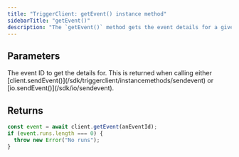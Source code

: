 ```yaml
---
title: "TriggerClient: getEvent() instance method"
sidebarTitle: "getEvent()"
description: "The `getEvent()` method gets the event details for a given eventId."
---
```


<Snippet file="v2-deprecation-warning.mdx" />

## Parameters

<ResponseField name="eventId" type="string" required>
  The event ID to get the details for. This is returned when calling either
  [client.sendEvent()](/sdk/triggerclient/instancemethods/sendevent) or
  [io.sendEvent()](/sdk/io/sendevent).
</ResponseField>

## Returns

<Snippet file="sent-event-object.mdx" />

<RequestExample>

```ts getEvent example
const event = await client.getEvent(anEventId);
if (event.runs.length === 0) {
  throw new Error("No runs");
}
```

</RequestExample>
